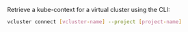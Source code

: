 Retrieve a kube-context for a virtual cluster using the CLI:

```bash
vcluster connect [vcluster-name] --project [project-name]
```
